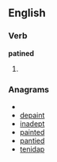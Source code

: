 ==English==

===Verb===
'''patined'''

# {{past of|[[patine]]}}

===Anagrams===
* {{alphagram|adeinpt}}
* [[depaint#English|depaint]]
* [[inadept#English|inadept]]
* [[painted#English|painted]]
* [[pantied#English|pantied]]
* [[tenidap#English|tenidap]]